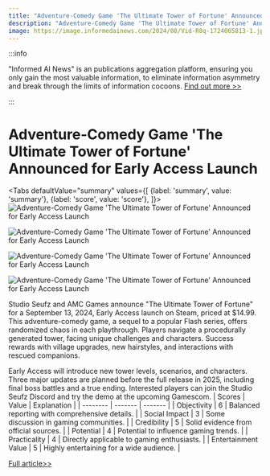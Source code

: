 ```yaml
---
title: "Adventure-Comedy Game 'The Ultimate Tower of Fortune' Announced for Early Access Launch"
description: "Adventure-Comedy Game 'The Ultimate Tower of Fortune' Announced for Early Access Launch"
image: https://image.informedainews.com/2024/08/Vid-R8q-1724065813-1.jpg
---
```



:::info

"Informed AI News" is an publications aggregation platform, ensuring you only gain the most valuable information, to eliminate information asymmetry and break through the limits of information cocoons.  [Find out more >>](/)

:::

# Adventure-Comedy Game 'The Ultimate Tower of Fortune' Announced for Early Access Launch


<Tabs
	defaultValue="summary"
	values={[
	{label: 'summary', value: 'summary'},
	{label: 'score', value: 'score'},
]}>
<TabItem value="summary">
<img
  src="https://image.informedainews.com/2024/08/Vid-R8q-1724065813-1.jpg"
  alt="Adventure-Comedy Game 'The Ultimate Tower of Fortune' Announced for Early Access Launch"
/>

<img
  src="https://image.informedainews.com/2024/08/Vid-YjD-1724065813-2.jpg"
  alt="Adventure-Comedy Game 'The Ultimate Tower of Fortune' Announced for Early Access Launch"
/>

<img
  src="https://image.informedainews.com/2024/08/Vid-09C-1724065813-3.jpg"
  alt="Adventure-Comedy Game 'The Ultimate Tower of Fortune' Announced for Early Access Launch"
/>

<img
  src="https://image.informedainews.com/2024/08/Vid-aKi-1724065813-4.jpg"
  alt="Adventure-Comedy Game 'The Ultimate Tower of Fortune' Announced for Early Access Launch"
/>



Studio Seufz and AMC Games announce "The Ultimate Tower of Fortune" for a September 13, 2024, Early Access launch on Steam, priced at $14.99. This adventure-comedy game, a sequel to a popular Flash series, offers randomized chaos in each playthrough. Players navigate a procedurally generated tower, facing unique challenges and characters. Success rewards with village upgrades, new hairstyles, and interactions with rescued companions.

Early Access will introduce new tower levels, scenarios, and characters. Three major updates are planned before the full release in 2025, including final boss battles and a true ending. Interested players can join the Studio Seufz Discord and try the demo at the upcoming Gamescom.
</TabItem>
<TabItem value="score">
	| Scores     | Value   | Explanation |
	| -------- | ------- | ------- |
	| Objectivity  | 6    | Balanced reporting with comprehensive details.    |
	| Social Impact | 3     | Some discussion in gaming communities.    |
	| Credibility    | 5    | Solid evidence from official sources.    |
	| Potential    | 4    | Potential to influence gaming trends.    |
	| Practicality    | 4    | Directly applicable to gaming enthusiasts.    |
	| Entertainment Value    | 5    | Highly entertaining for a wide audience.    |
</TabItem>
</Tabs>

[Full article>>](https://www.gcores.com/articles/186896)
